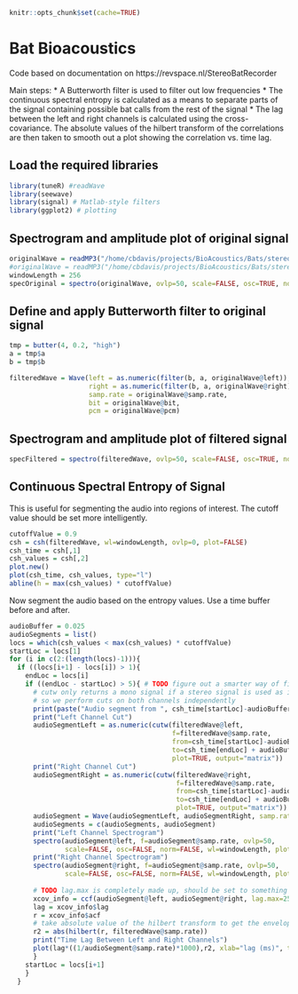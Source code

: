 ```r
knitr::opts_chunk$set(cache=TRUE)
```

Bat Bioacoustics
========================================================

Code based on documentation on https://revspace.nl/StereoBatRecorder

Main steps:
* A Butterworth filter is used to filter out low frequencies
* The continuous spectral entropy is calculated as a means to separate parts of the signal containing possible bat calls from the rest of the signal
* The lag between the left and right channels is calculated using the cross-covariance.  The absolute values of the hilbert transform of the correlations are then taken to smooth out a plot showing the correlation vs. time lag.

Load the required libraries
---------------------------
```r
library(tuneR) #readWave
library(seewave)
library(signal) # Matlab-style filters
library(ggplot2) # plotting
```

Spectrogram and amplitude plot of original signal
-------------------------------------------------
```r
originalWave = readMP3("/home/cbdavis/projects/BioAcoustics/Bats/stereobat/20130101/te173327.mp3")
#originalWave = readMP3("/home/cbdavis/projects/BioAcoustics/Bats/stereobat/20130106/te185851.mp3")
windowLength = 256
specOriginal = spectro(originalWave, ovlp=50, scale=FALSE, osc=TRUE, norm=FALSE, wl=windowLength, plot=TRUE)
```

Define and apply Butterworth filter to original signal
------------------------------------------------------
```r
tmp = butter(4, 0.2, "high")
a = tmp$a
b = tmp$b

filteredWave = Wave(left = as.numeric(filter(b, a, originalWave@left)), 
                    right = as.numeric(filter(b, a, originalWave@right)), 
                    samp.rate = originalWave@samp.rate, 
                    bit = originalWave@bit, 
                    pcm = originalWave@pcm)
```

Spectrogram and amplitude plot of filtered signal
-------------------------------------------------
```r
specFiltered = spectro(filteredWave, ovlp=50, scale=FALSE, osc=TRUE, norm=FALSE, wl=windowLength, plot=TRUE)
```

Continuous Spectral Entropy of Signal
-------------------------------------

This is useful for segmenting the audio into regions of interest.  The cutoff value should be set more intelligently.  

```r
cutoffValue = 0.9
csh = csh(filteredWave, wl=windowLength, ovlp=0, plot=FALSE)
csh_time = csh[,1]
csh_values = csh[,2]
plot.new()
plot(csh_time, csh_values, type="l")
abline(h = max(csh_values) * cutoffValue)
```

Now segment the audio based on the entropy values.  Use a time buffer before and after.
```r
audioBuffer = 0.025
audioSegments = list()
locs = which(csh_values < max(csh_values) * cutoffValue)
startLoc = locs[1]
for (i in c(2:(length(locs)-1))){
  if ((locs[i+1] - locs[i]) > 1){
    endLoc = locs[i]
    if ((endLoc - startLoc) > 5){ # TODO figure out a smarter way of figuring out if the signal is long enough
      # cutw only returns a mono signal if a stereo signal is used as input, 
      # so we perform cuts on both channels independently
      print(paste("Audio segment from ", csh_time[startLoc]-audioBuffer, " to ", csh_time[endLoc] + audioBuffer, sep=""))
      print("Left Channel Cut")
      audioSegmentLeft = as.numeric(cutw(filteredWave@left, 
                                         f=filteredWave@samp.rate,  
                                         from=csh_time[startLoc]-audioBuffer, 
                                         to=csh_time[endLoc] + audioBuffer, 
                                         plot=TRUE, output="matrix"))
      print("Right Channel Cut")
      audioSegmentRight = as.numeric(cutw(filteredWave@right, 
                                          f=filteredWave@samp.rate,  
                                          from=csh_time[startLoc]-audioBuffer, 
                                          to=csh_time[endLoc] + audioBuffer, 
                                          plot=TRUE, output="matrix"))
      audioSegment = Wave(audioSegmentLeft, audioSegmentRight, samp.rate = filteredWave@samp.rate, bit=filteredWave@bit)
      audioSegments = c(audioSegments, audioSegment)
      print("Left Channel Spectrogram")
      spectro(audioSegment@left, f=audioSegment@samp.rate, ovlp=50, 
              scale=FALSE, osc=FALSE, norm=FALSE, wl=windowLength, plot=TRUE)
      print("Right Channel Spectrogram")
      spectro(audioSegment@right, f=audioSegment@samp.rate, ovlp=50, 
              scale=FALSE, osc=FALSE, norm=FALSE, wl=windowLength, plot=TRUE)
      
      # TODO lag.max is completely made up, should be set to something sensible based on max tdiff between microphones
      xcov_info = ccf(audioSegment@left, audioSegment@right, lag.max=250, type="covariance", plot=FALSE)
      lag = xcov_info$lag
      r = xcov_info$acf
      # take absolute value of the hilbert transform to get the envelope of the correlation
      r2 = abs(hilbert(r, filteredWave@samp.rate))
      print("Time Lag Between Left and Right Channels")
      plot(lag*((1/audioSegment@samp.rate)*1000),r2, xlab="lag (ms)", type="l")
      }
    startLoc = locs[i+1]
    }
  }
```

